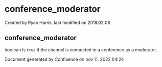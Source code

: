 
# conference_moderator 

 Created by  Ryan Harris, last modified on 2018.02.08

## conference_moderator

boolean Is `true` if the channel is connected to a conference as a moderator.

Document generated by Confluence on nov 11, 2022 04:24
